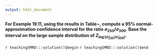 ```yaml
---
output: html_document
---
```


__For Example 19.11, using the results in Table~\ref{table:icdevice2.lognor.indiv.mles}, compute a $95\%$ normal-approximation confidence interval for the ratio $\sigma_{250}/\sigma_{300}$. Base the interval on the large sample distribution of $Z_{\log(\hat{\sigma}_{250}/\hat{\sigma}_{300})}$.__

`r teachingSMRD:::solution()$begin`
`r teachingSMRD:::solution()$end`
